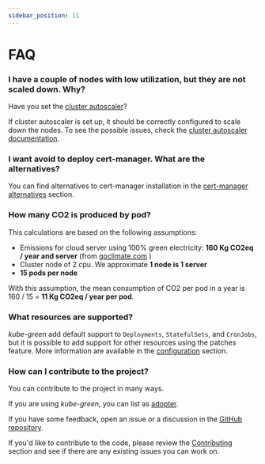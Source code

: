 ```yaml
---
sidebar_position: 11
---
```


# FAQ

### I have a couple of nodes with low utilization, but they are not scaled down. Why?

Have you set the [cluster autoscaler](https://github.com/kubernetes/autoscaler/tree/master/cluster-autoscaler)?

If cluster autoscaler is set up, it should be correctly configured to scale down the nodes.
To see the possible issues, check the [cluster autoscaler documentation](https://github.com/kubernetes/autoscaler/blob/master/cluster-autoscaler/FAQ.md#i-have-a-couple-of-nodes-with-low-utilization-but-they-are-not-scaled-down-why).

### I want avoid to deploy cert-manager. What are the alternatives?

You can find alternatives to cert-manager installation in the [cert-manager alternatives](/docs/advanced/webhook-cert-management#without-cert-manager) section.

### How many CO2 is produced by pod?

This calculations are based on the following assumptions:

- Emissions for cloud server using 100% green electricity: **160 Kg CO2eq / year and server** (from [goclimate.com](https://www.goclimate.com/blog/the-carbon-footprint-of-servers/#:~:text=Cloud%20server%20using%20100%%20green%20electricity:%20160%20kg%20CO2e%20/%20year%20and%20server)
)
- Cluster node of 2 cpu. We approximate **1 node is 1 server**
- **15 pods per node**

With this assumption, the mean consumption of CO2 per pod in a year is 160 / 15 = **11 Kg CO2eq / year per pod**.


<ConsumptionCalculator />

### What resources are supported?

*kube-green* add default support to `Deployments`, `StatefulSets`, and `CronJobs`,
but it is possible to add support for other resources using the patches feature. More information are available
in the [configuration](configuration.md) section.

### How can I contribute to the project?

You can contribute to the project in many ways.

If you are using *kube-green*, you can list as [adopter](./adopters.md).

If you have some feedback, open an issue or a discussion in the [GitHub repository](https://github.com/kube-green/kube-green).

If you'd like to contribute to the code, please review the [Contributing](https://github.com/kube-green/kube-green/blob/main/CONTRIBUTING.md)
section and see if there are any existing issues you can work on.

